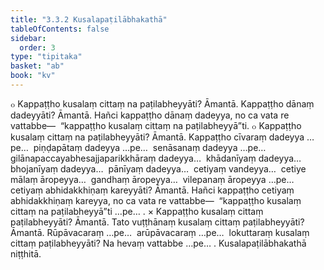 ```yaml
---
title: "3.3.2 Kusalapaṭilābhakathā"
tableOfContents: false
sidebar:
  order: 3
type: "tipitaka"
basket: "ab"
book: "kv"
---
```



<DynamicBreadcrumb />

<Division number="658" book="kv">

<Paragraph number="2146" book="kv">
๐ Kappaṭṭho kusalaṃ cittaṃ na paṭilabheyyāti? Āmantā. Kappaṭṭho dānaṃ dadeyyāti? Āmantā. Hañci kappaṭṭho dānaṃ dadeyya, no ca vata re vattabbe—  “kappaṭṭho kusalaṃ cittaṃ na paṭilabheyyā”ti.
</Paragraph>

<Paragraph number="2147" book="kv">
๐ Kappaṭṭho kusalaṃ cittaṃ na paṭilabheyyāti? Āmantā. Kappaṭṭho cīvaraṃ dadeyya …pe…  piṇḍapātaṃ dadeyya …pe…  senāsanaṃ dadeyya …pe…  gilānapaccayabhesajjaparikkhāraṃ dadeyya…  khādanīyaṃ dadeyya…  bhojanīyaṃ dadeyya…  pānīyaṃ dadeyya…  cetiyaṃ vandeyya…  cetiye mālaṃ āropeyya…  gandhaṃ āropeyya…  vilepanaṃ āropeyya …pe…  cetiyaṃ abhidakkhiṇaṃ kareyyāti? Āmantā. Hañci kappaṭṭho cetiyaṃ abhidakkhiṇaṃ kareyya, no ca vata re vattabbe—  “kappaṭṭho kusalaṃ cittaṃ na paṭilabheyyā”ti …pe… .
</Paragraph>

</Division>
<Division number="659" book="kv">

<Paragraph number="2148" book="kv">
× Kappaṭṭho kusalaṃ cittaṃ paṭilabheyyāti? Āmantā. Tato vuṭṭhānaṃ kusalaṃ cittaṃ paṭilabheyyāti? Āmantā. Rūpāvacaraṃ …pe…  arūpāvacaraṃ …pe…  lokuttaraṃ kusalaṃ cittaṃ paṭilabheyyāti? Na hevaṃ vattabbe …pe… .

</Paragraph>
</Division>

<Paragraph number="2149" type="center" book="kv">
Kusalapaṭilābhakathā niṭṭhitā.
</Paragraph>